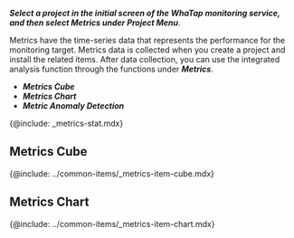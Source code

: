 <!-- azure ncloud oci(oracle-cloud:개별 문서 존재)  -->

**_Select a project in the initial screen of the WhaTap monitoring service, and then select _**Metrics**_ under Project Menu_**.

Metrics have the time-series data that represents the performance for the monitoring target. Metrics data is collected when you create a project and install the related items. After data collection, you can use the integrated analysis function through the functions under **_Metrics_**.

- **_Metrics Cube_**
- **_Metrics Chart_**
- **_Metric Anomaly Detection_**

{@include: _metrics-stat.mdx}

## Metrics Cube

{@include: ../common-items/_metrics-item-cube.mdx} 

## Metrics Chart

{@include: ../common-items/_metrics-item-chart.mdx} 
 
